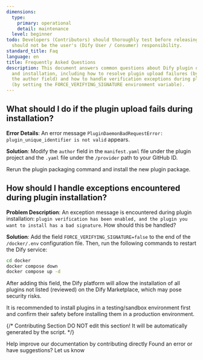```yaml
---
dimensions:
  type:
    primary: operational
    detail: maintenance
  level: beginner
todo: Developers (Contributors) should thoroughly test before releasing; debugging
  should not be the user's (Dify User / Consumer) responsibility.
standard_title: Faq
language: en
title: Frequently Asked Questions
description: This document answers common questions about Dify plugin development
  and installation, including how to resolve plugin upload failures (by modifying
  the author field) and how to handle verification exceptions during plugin installation
  (by setting the FORCE_VERIFYING_SIGNATURE environment variable).
---
```


## What should I do if the plugin upload fails during installation?

**Error Details**: An error message `PluginDaemonBadRequestError: plugin_unique_identifier is not valid` appears.

**Solution**: Modify the `author` field in the `manifest.yaml` file under the plugin project and the `.yaml` file under the `/provider` path to your GitHub ID.

Rerun the plugin packaging command and install the new plugin package.

## How should I handle exceptions encountered during plugin installation?

**Problem Description**: An exception message is encountered during plugin installation: `plugin verification has been enabled, and the plugin you want to install has a bad signature`. How should this be handled?

**Solution**: Add the field `FORCE_VERIFYING_SIGNATURE=false` to the end of the `/docker/.env` configuration file. Then, run the following commands to restart the Dify service:

```bash
cd docker
docker compose down
docker compose up -d
```

After adding this field, the Dify platform will allow the installation of all plugins not listed (reviewed) on the Dify Marketplace, which may pose security risks.

It is recommended to install plugins in a testing/sandbox environment first and confirm their safety before installing them in a production environment.

{/*
Contributing Section
DO NOT edit this section!
It will be automatically generated by the script.
*/}

<CardGroup cols="2">
    <Card
        title="Edit this page"
        icon="pen-to-square"
        href="https://github.com/langgenius/dify-docs-mintlify/edit/main/plugin-dev-en/0331-faq.mdx"
    >
        Help improve our documentation by contributing directly
    </Card>
    <Card
        title="Report an issue"
        icon="github"
        href="https://github.com/langgenius/dify-docs-mintlify/issues/new?title=Documentation%20Issue%3A%20&body=%23%23%20Issue%20Description%0A%3C%21--%20Please%20briefly%20describe%20the%20issue%20you%20found%20--%3E%0A%0A%23%23%20Page%20Link%0Ahttps%3A%2F%2Fgithub.com%2Flanggenius%2Fdify-docs-mintlify%2Fblob%2Fmain%2Fplugin-dev-en%2F0331-faq.mdx%0A%0A%23%23%20Suggested%20Changes%0A%3C%21--%20If%20you%20have%20specific%20suggestions%20for%20changes%2C%20please%20describe%20them%20here%20--%3E%0A%0A%3C%21--%20Thank%20you%20for%20helping%20improve%20our%20documentation%21%20--%3E"
    >
        Found an error or have suggestions? Let us know
    </Card>
</CardGroup>
